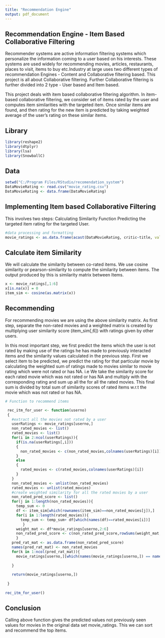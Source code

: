 ---
title: "Recommendation Engine"
output: pdf_document
---

## Recommendation Engine - Item Based Collaborative Filtering ##

Recommender systems are active information filtering systems which personalize the information coming to a user based on his interests. These systems are used widely for recommending movies, articles, restaurants, places to visit, items to buy etc.Industry at large uses two different types of recommendation Engines - Content and Collaborative filtering based. This project is all about Collaborative filtering. Further Collaborative filtering is further divided into 2 type - User based and Item based.

This project deals with item based collaborative filtering algorithm. In item-based collaborative filtering, we consider set of items rated by the user and computes item similarities with the targeted item. Once similar items are found, and then rating for the new item is predicted by taking weighted average of the user's rating on these similar items. 

## Library ##
```{r echo = FALSE}
library(reshape2)
library(dtplyr)
library(lsa)
library(SnowballC)
```


## Data ##
```{r echo = FALSE}
setwd("C:/Program Files/RStudio/recomendation_system")
DataMovieRating <- read.csv("movie_rating.csv")
DataMovieRating <- data.frame(DataMovieRating)

```

## Implementing Item based Collaborative Filtering ##

This involves two steps: 
Calculating Similarity Function 
Predicting the targeted item rating for the targeted User.

```{r echo = FALSE}
#data processing and formatting
movie_ratings <- as.data.frame(acast(DataMovieRating, critic~title, value.var="rating"))
```

## Calculate item Similarity ##

We will calculate the similarity between co-rated items. We use cosine similarity or pearson-similarity to compute the similarity between items. The output produced by this is similarity matrix between Items.


```{r echo = FALSE}
x <- movie_ratings[,1:6]
x[is.na(x)] = 0
item_sim <- cosine(as.matrix(x))
```


## Recommending ##

For recommending movies we are using the above similarity matrix. As first step, separate the non-rated movies and a weighted matrix is created by multiplying user similarity score (item_sim[,6]) with ratings given by other users.

In this most important step, we first predict the items which the user is not rated by making use of the ratings he has made to previously interacted items and the similarity values calculated in the previous step. First we select item to be predicted, we predict the rating for that particular movie by calculating the weighted sum of ratings made to movies similar to movie rating which were not rated or has NA. i.e We take the similarity score for each rated movie which was not rated or has NA and multiply with the corresponding rating and sum up all the for all the rated movies. This final sum is divided by total sum of similarity scores of rated items w.r.t the movie which was not rated or has NA.

```{r echo = FALSE}
# Function to recommend items

 rec_itm_for_user <- function(userno)
 {
   #extract all the movies not rated by a user
   userRatings <- movie_ratings[userno,]
   non_rated_movies <- list()
   rated_movies <- list()
   for(i in 2:ncol(userRatings)){
     if(is.na(userRatings[,i]))
     {
       non_rated_movies <- c(non_rated_movies,colnames(userRatings)[i])
     }
     else
     {
       rated_movies <- c(rated_movies,colnames(userRatings)[i])
     }
   }
   non_rated_movies <- unlist(non_rated_movies)
   rated_movies <- unlist(rated_movies)
   #create weighted similarity for all the rated movies by a user
   non_rated_pred_score <- list()
   for(j in 1:length(non_rated_movies)){
     temp_sum <- 0
     df <- item_sim[which(rownames(item_sim)==non_rated_movies[j]),]
     for(i in 1:length(rated_movies)){
       temp_sum <- temp_sum+ df[which(names(df)==rated_movies[i])]
        }
     weight_mat <- df*movie_ratings[userno,2:6]
     non_rated_pred_score <- c(non_rated_pred_score,rowSums(weight_mat,na.rm=T)/temp_sum)
     }
   pred_rat_mat <- as.data.frame(non_rated_pred_score)
   names(pred_rat_mat) <- non_rated_movies
   for(k in 1:ncol(pred_rat_mat)){
     movie_ratings[userno,][which(names(movie_ratings[userno,]) == names(pred_rat_mat)[k])] = pred_rat_mat[1,k]
     
   }
   
   return(movie_ratings[userno,])
  
 }
 
rec_itm_for_user()

```

## Conclusion ##

Calling above function gives the predicted values not previously seen values for movies in the original data set movie_ratings. This we can sort and recommend the top items.




